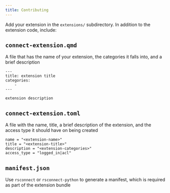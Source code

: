 ```yaml
---
title: Contributing
---
```


Add your extension in the `extensions/` subdirectory.
In addition to the extension code, include:

## `connect-extension.qmd`

A file that has the name of your extension, the categories it falls into, and a brief description

```{filename="connect-extension.qmd"}
---
title: extension title
categories:
    -
---

extension description

```

## `connect-extension.toml`

A file with the name, title, a brief description of the extension, and the access type it should have on being created

```{filename="connect-extension.toml"}
name = "<extension-name>"
title = "<extension-title>"
description = "<extension-categories>"
access_type = "logged_in|acl"
```

## `manifest.json`

Use `rsconnect` or `rsconnect-python` to generate a manifest, which is required as part of the extension bundle
